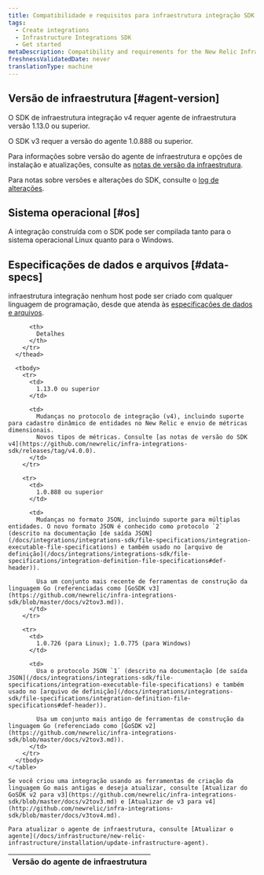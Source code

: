 ```yaml
---
title: Compatibilidade e requisitos para infraestrutura integração SDK
tags:
  - Create integrations
  - Infrastructure Integrations SDK
  - Get started
metaDescription: Compatibility and requirements for the New Relic Infrastructure Integration SDK.
freshnessValidatedDate: never
translationType: machine
---
```


## Versão de infraestrutura [#agent-version]

O SDK de infraestrutura integração v4 requer agente de infraestrutura versão 1.13.0 ou superior.

O SDK v3 requer a versão do agente 1.0.888 ou superior.

Para informações sobre versão do agente de infraestrutura e opções de instalação e atualizações, consulte as [notas de versão da infraestrutura](/docs/release-notes/infrastructure-release-notes/infrastructure-agent-release-notes).

Para notas sobre versões e alterações do SDK, consulte o [log de alterações](#change-log).

## Sistema operacional [#os]

A integração construída com o SDK pode ser compilada tanto para o sistema operacional Linux quanto para o Windows.

## Especificações de dados e arquivos [#data-specs]

infraestrutura integração nenhum host pode ser criado com qualquer linguagem de programação, desde que atenda às [especificações de dados e arquivos](/docs/infrastructure/integrations-sdk/get-started/create-activate-infrastructure-integration).

<CollapserGroup>
  <Collapser
    id="change-log"
    title="Mudanças na versão do SDK"
  >
    <table>
      <thead>
        <tr>
          <th style={{ width: "200px" }}>
            Versão do agente de infraestrutura
          </th>

          <th>
            Detalhes
          </th>
        </tr>
      </thead>

      <tbody>
        <tr>
          <td>
            1.13.0 ou superior
          </td>

          <td>
            Mudanças no protocolo de integração (v4), incluindo suporte para cadastro dinâmico de entidades no New Relic e envio de métricas dimensionais.  
            Novos tipos de métricas. Consulte [as notas de versão do SDK v4](https://github.com/newrelic/infra-integrations-sdk/releases/tag/v4.0.0).
          </td>
        </tr>

        <tr>
          <td>
            1.0.888 ou superior
          </td>

          <td>
            Mudanças no formato JSON, incluindo suporte para múltiplas entidades. O novo formato JSON é conhecido como protocolo `2` (descrito na documentação [de saída JSON](/docs/integrations/integrations-sdk/file-specifications/integration-executable-file-specifications) e também usado no [arquivo de definição](/docs/integrations/integrations-sdk/file-specifications/integration-definition-file-specifications#def-header)).

            Usa um conjunto mais recente de ferramentas de construção da linguagem Go (referenciadas como [GoSDK v3](https://github.com/newrelic/infra-integrations-sdk/blob/master/docs/v2tov3.md)).
          </td>
        </tr>

        <tr>
          <td>
            1.0.726 (para Linux); 1.0.775 (para Windows)
          </td>

          <td>
            Usa o protocolo JSON `1` (descrito na documentação [de saída JSON](/docs/integrations/integrations-sdk/file-specifications/integration-executable-file-specifications) e também usado no [arquivo de definição](/docs/integrations/integrations-sdk/file-specifications/integration-definition-file-specifications#def-header)).

            Usa um conjunto mais antigo de ferramentas de construção da linguagem Go (referenciado como [GoSDK v2](https://github.com/newrelic/infra-integrations-sdk/blob/master/docs/v2tov3.md)).
          </td>
        </tr>
      </tbody>
    </table>

    Se você criou uma integração usando as ferramentas de criação da linguagem Go mais antigas e deseja atualizar, consulte [Atualizar do GoSDK v2 para v3](https://github.com/newrelic/infra-integrations-sdk/blob/master/docs/v2tov3.md) e [Atualizar de v3 para v4](http://github.com/newrelic/infra-integrations-sdk/blob/master/docs/v3tov4.md).

    Para atualizar o agente de infraestrutura, consulte [Atualizar o agente](/docs/infrastructure/new-relic-infrastructure/installation/update-infrastructure-agent).
  </Collapser>
</CollapserGroup>